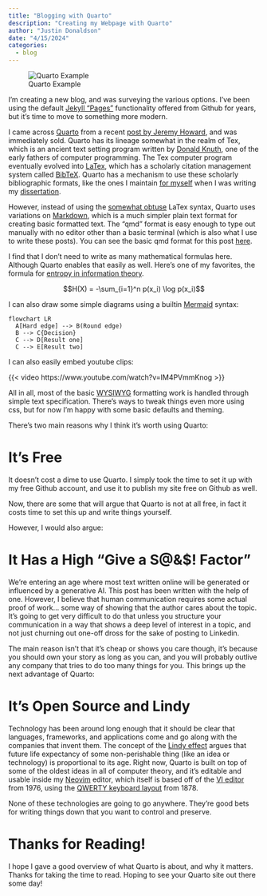 ```yaml
---
title: "Blogging with Quarto"
description: "Creating my Webpage with Quarto"
author: "Justin Donaldson"
date: "4/15/2024"
categories:
  - blog
---
```


![Quarto Example](images/quarto.webp){.preview-image}

I'm creating a new blog, and was surveying the various options. I've been using
the default [Jekyll "Pages"](https://jekyllrb.com/docs/github-pages/)
functionality offered from Github for years, but it's time to move to something
more modern.

I came across [Quarto](https://quarto.org/) from a recent [post by Jeremy
Howard](https://www.fast.ai/posts/2022-07-28-nbdev2.html), and was immediately
sold.  Quarto has its lineage somewhat in the realm of Tex, which is an ancient
text setting program written by [Donald
Knuth](https://en.wikipedia.org/wiki/Donald_Knuth#Digital_typesetting), one of
the early fathers of computer programming.  The Tex computer program eventually
evolved into [LaTex](https://en.wikipedia.org/wiki/LaTeX), which has a
scholarly citation management system called
[BibTeX](https://en.wikipedia.org/wiki/BibTeX). Quarto has a mechanism to
use these scholarly bibliographic formats, like the ones I maintain [for
myself](https://github.com/jdonaldson/jjd.io/tree/main/bibliographies) when I
was writing my
[dissertation](https://www.proquest.com/openview/a8602e3dae373559fa6d87841fa265e6/1?pq-origsite=gscholar&cbl=18750).


However, instead of using the [somewhat
obtuse](http://xahlee.info/cmaci/notation/TeX_pestilence.html) LaTex syntax,
Quarto uses variations on [Markdown](https://en.wikipedia.org/wiki/Markdown),
which is a much simpler plain text format for creating basic formatted text.
The "qmd" format is easy enough to type out manually with no editor other than
a basic terminal (which is also what I use to write these posts). You can see
the basic qmd format for this post
[here](https://github.com/jdonaldson/jjd.io/blob/main/posts/quarto.qmd).

I find that I don't need to write as many mathematical formulas here.  Although
Quarto enables that easily as well.  Here's one of my favorites, the formula
for [entropy in information theory](https://en.wikipedia.org/wiki/Entropy#Information_theory).

$$H(X) = -\sum_{i=1}^n p(x_i) \log p(x_i)$$

I can also draw some simple diagrams using a builtin [Mermaid](https://mermaid-js.github.io/mermaid/#/) syntax:


```mermaid
flowchart LR
  A[Hard edge] --> B(Round edge)
  B --> C{Decision}
  C --> D[Result one]
  C --> E[Result two]
```

I can also easily embed youtube clips:

{{< video https://www.youtube.com/watch?v=IM4PVmmKnog >}}

All in all, most of the basic [WYSIWYG](https://en.wikipedia.org/wiki/WYSIWYG)
formatting work is handled through simple text specification.  There's ways to
tweak things even more using css, but for now I'm happy with some basic
defaults and theming.

There's two main reasons why I think it's worth using Quarto:

# It's Free

It doesn't cost a dime to use Quarto.  I simply took the time to set it up with
my free Github account, and use it to publish my site free on Github as well.

Now, there are some that will argue that Quarto is not at all free, in fact it
costs time to set this up and write things yourself.

However, I would also argue:

# It Has a High "Give a S@&$! Factor"

We're entering an age where most text written online will be generated or
influenced by a generative AI.  This post has been written with the help of
one.  However, I believe that human communication requires some actual
proof of work... some way of showing that the author cares about the topic.  It's
going to get very difficult to do that unless you structure your communication
in a way that shows a deep level of interest in a topic, and not just churning
out one-off dross for the sake of posting to Linkedin.

The main reason isn't that it's cheap or shows you care though, it's because
you should own your story as long as you can, and you will probably outlive any
company that tries to do too many things for you.  This brings up the next
advantage of Quarto:

# It's Open Source and Lindy

Technology has been around long enough that it should be clear that languages,
frameworks, and applications come and go along with the companies that invent
them.  The concept of the [Lindy
effect](https://en.wikipedia.org/wiki/Lindy_effect) argues that future life
expectancy of some non-perishable thing (like an idea or technology) is
proportional to its age.  Right now, Quarto is built on top of some of the
oldest ideas in all of computer theory, and it's editable and usable inside my
[Neovim](https://en.wikipedia.org/wiki/Vim_(text_editor)#Neovim) editor, which
itself is based off of the [VI
editor](https://en.wikipedia.org/wiki/Vi_(text_editor)) from 1976, using the
[QWERTY keyboard layout](https://en.wikipedia.org/wiki/QWERTY) from 1878.

None of these technologies are going to go anywhere.  They're good bets for
writing things down that you want to control and preserve.

# Thanks for Reading!

I hope I gave a good overview of what Quarto is about, and why it matters.
Thanks for taking the time to read.  Hoping to see your Quarto site out there
some day!


